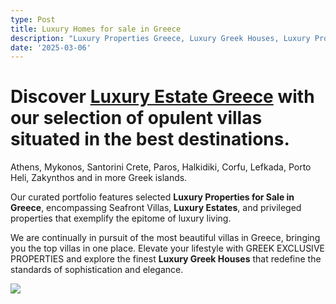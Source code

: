 ```yaml
---
type: Post
title: Luxury Homes for sale in Greece
description: "Luxury Properties Greece, Luxury Greek Houses, Luxury Property Greek Islands. Greek Exclusive Properties.\t\t\t\t\t\t\t\t\t\t\t\t\t\t\t\t\t\t\t\t\tIndulge in the epitome of opulence with\_Luxury Homes for sale in Greece"
date: '2025-03-06'
---
```



# Discover [**Luxury Estate Greece**](https://www.greekexclusiveproperties.com/luxury-homes-for-sale-in-greece/) with our selection of opulent villas situated in the best destinations. 

Athens, Mykonos, Santorini Crete, Paros, Halkidiki, Corfu, Lefkada, Porto Heli, Zakynthos and in more Greek islands.


Our curated portfolio features selected **Luxury Properties for Sale in Greece**, encompassing Seafront Villas, **Luxury Estates**, and privileged properties that exemplify the epitome of luxury living.

We are continually in pursuit of the most beautiful villas in Greece,  bringing you the top villas in one place. Elevate your lifestyle with 
GREEK EXCLUSIVE PROPERTIES and explore the finest **Luxury Greek Houses** that redefine the standards of sophistication and elegance.



![](/images/1900xxs.jpg)
